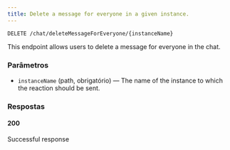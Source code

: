 ```yaml
---
title: Delete a message for everyone in a given instance.
---
```


```http
DELETE /chat/deleteMessageForEveryone/{instanceName}
```

This endpoint allows users to delete a message for everyone in the chat.

### Parâmetros

- `instanceName` (path, obrigatório) — The name of the instance to which the reaction should be sent.

### Respostas
#### 200
Successful response

